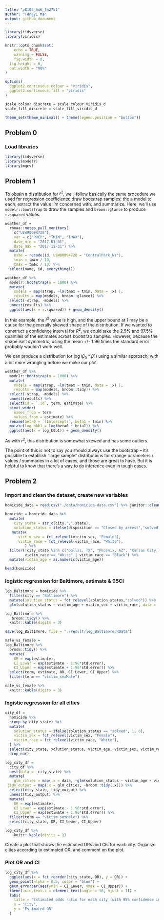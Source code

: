 ```yaml
---
title: "p8105_hw6_fm2751"
author: "Fengyi Ma"
output: github_document
---
```


```r
library(tidyverse)
library(viridis)

knitr::opts_chunk$set(
	echo = TRUE,
	warning = FALSE,
	fig.width = 8, 
  fig.height = 6,
  out.width = "90%"
)

options(
  ggplot2.continuous.colour = "viridis",
  ggplot2.continuous.fill = "viridis"
)

scale_colour_discrete = scale_colour_viridis_d
scale_fill_discrete = scale_fill_viridis_d

theme_set(theme_minimal() + theme(legend.position = "bottom"))
```

## Problem 0

### Load libraries

```r
library(tidyverse)
library(modelr)
library(mgcv)
```

## Problem 1

To obtain a distribution for $\hat{r}^2$, we'll follow basically the same procedure we used for regression coefficients: draw bootstrap samples; the a model to each; extract the value I'm concerned with; and summarize. Here, we'll use `modelr::bootstrap` to draw the samples and `broom::glance` to produce `r.squared` values. 

```r
weather_df = 
  rnoaa::meteo_pull_monitors(
    c("USW00094728"),
    var = c("PRCP", "TMIN", "TMAX"), 
    date_min = "2017-01-01",
    date_max = "2017-12-31") %>%
  mutate(
    name = recode(id, USW00094728 = "CentralPark_NY"),
    tmin = tmin / 10,
    tmax = tmax / 10) %>%
  select(name, id, everything())
```


```r
weather_df %>% 
  modelr::bootstrap(n = 1000) %>% 
  mutate(
    models = map(strap, ~lm(tmax ~ tmin, data = .x) ),
    results = map(models, broom::glance)) %>% 
  select(-strap, -models) %>% 
  unnest(results) %>% 
  ggplot(aes(x = r.squared)) + geom_density()
```

In this example, the $\hat{r}^2$ value is high, and the upper bound at 1 may be a cause for the generally skewed shape of the distribution. If we wanted to construct a confidence interval for $R^2$, we could take the 2.5% and 97.5% quantiles of the estimates across bootstrap samples. However, because the shape isn't symmetric, using the mean +/- 1.96 times the standard error probably wouldn't work well.

We can produce a distribution for $\log(\beta_0 * \beta1)$ using a similar approach, with a bit more wrangling before we make our plot.

```r
weather_df %>% 
  modelr::bootstrap(n = 1000) %>% 
  mutate(
    models = map(strap, ~lm(tmax ~ tmin, data = .x) ),
    results = map(models, broom::tidy)) %>% 
  select(-strap, -models) %>% 
  unnest(results) %>% 
  select(id = `.id`, term, estimate) %>% 
  pivot_wider(
    names_from = term, 
    values_from = estimate) %>% 
  rename(beta0 = `(Intercept)`, beta1 = tmin) %>% 
  mutate(log_b0b1 = log(beta0 * beta1)) %>% 
  ggplot(aes(x = log_b0b1)) + geom_density()
```

As with $r^2$, this distribution is somewhat skewed and has some outliers. 

The point of this is not to say you should always use the bootstrap -- it's possible to establish "large sample" distributions for strange parameters / values / summaries in a lot of cases, and those are great to have. But it is helpful to know that there's a way to do inference even in tough cases. 


## Problem 2

### Import and clean the dataset, create new variables
```r
homicide_data = read.csv("./data/homicide-data.csv") %>% janitor::clean_names() 

homicide = homicide_data %>% 
  mutate(
    city_state = str_c(city,",",state),
    solution_status = ifelse(disposition == "Closed by arrest","solved","unsolved")) %>% 
   mutate(
      victim_sex = fct_relevel(victim_sex, "Female"),
      victim_race = fct_relevel(victim_race, "White"),
         ) %>% 
  filter(!city_state %in% c("Dallas, TX", "Phoenix, AZ", "Kansas City, MO", "Tulsa,AL"),
         victim_race == "White" | victim_race == "Black") %>%
  mutate(victim_age = as.numeric(victim_age))

head(homicide)
```

### logistic regression for Baltimore, estimate & 95CI
```r
log_Baltimore = homicide %>% 
  filter(city == "Baltimore") %>% 
  mutate(solution_status = fct_relevel(solution_status,"solved")) %>% 
  glm(solution_status ~ victim_age + victim_sex + victim_race, data = ., family = binomial())

log_Baltimore %>% 
   broom::tidy() %>% 
  knitr::kable(digits = 3)

save(log_Baltimore, file = "./result/log_Baltimore.RData")

male_vs_female =
log_Baltimore %>% 
  broom::tidy() %>% 
  mutate(
    OR = exp(estimate),
    CI_Lower = exp(estimate - 1.96*std.error),
    CI_Upper = exp(estimate + 1.96*std.error)) %>%
  select(term, estimate, OR, CI_Lower, CI_Upper) %>%
  filter(term == "victim_sexMale")

male_vs_female %>% 
  knitr::kable(digits = 3)
```

### logistic regression for all cities
```r
city_df = 
  homicide %>% 
  group_by(city_state) %>% 
  mutate(
    solution_status = ifelse(solution_status == "solved", 1, 0),
    victim_sex = fct_relevel(victim_sex, "Female"),
    victim_race = fct_relevel(victim_race, "White"),
  ) %>% 
  select(city_state, solution_status, victim_age, victim_sex, victim_race) %>% 
  drop_na()

log_city_df =
  city_df %>%
  nest(data = -city_state) %>% 
  mutate(
    glm_cities = map(.x = data, ~glm(solution_status ~ victim_age + victim_sex + victim_race, data = .x, family = binomial())),
 tidy_output = map(.x = glm_cities, ~broom::tidy(.x))) %>% 
  select(city_state, tidy_output) %>% 
  unnest(tidy_output) %>% 
  mutate(
    OR = exp(estimate),
    CI_Lower = exp(estimate - 1.96*std.error),
    CI_Upper = exp(estimate + 1.96*std.error)) %>%
  filter(term == "victim_sexMale") %>% 
  select(city_state, OR, CI_Lower, CI_Upper)

log_city_df %>% 
    knitr::kable(digits = 3)
```

Create a plot that shows the estimated ORs and CIs for each city. Organize cities according to estimated OR, and comment on the plot.

### Plot OR and CI
```r
log_city_df %>% 
  ggplot(aes(x = fct_reorder(city_state, OR), y = OR)) +
  geom_point(alpha = 0.5, color = "blue") +
  geom_errorbar(aes(ymin = CI_Lower, ymax = CI_Upper)) +
  theme(axis.text.x = element_text(angle = 90, hjust = 1)) +
  labs(
    title = "Estimated odds ratio for each city (with 95% confidence interval)",
    x = "City",
    y = "Estimated OR"
  )
```



